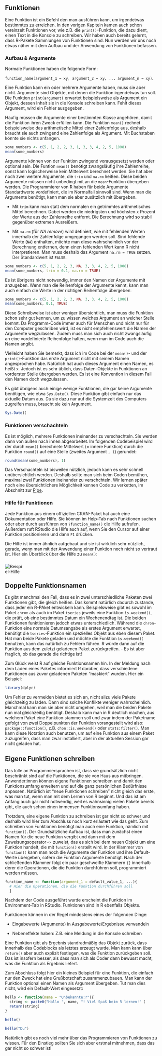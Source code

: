 ## Funktionen

Eine Funktion ist ein Befehl den man ausführen kann, um irgendetwas bestimmtes zu erreichen. In den vorigen Kapiteln kamen auch schon vereinzelt Funktionen vor, wie z.B. die `print()`-Funktion, die dazu dient, einen Text in die Konsole zu schreiben. Wir haben auch bereits gelernt, dass R-Pakete Sammlungen von Funktionen sind. Nun werden wir uns noch etwas näher mit dem Aufbau und der Anwendung von Funktionen befassen.

### Aufbau & Argumente

Normale Funktionen haben die folgende Form:

`function_name(argument_1 = xy, argument_2 = xy, ... argument_n = xy)`. 

Eine Funktion kann ein oder mehrere Argumente haben, muss sie aber nicht. Argumente sind Objekte, mit denen die Funktion irgendetwas tun soll. Die Funktion `print(argument)` erwartet beispielsweise als Argument ein Objekt, dessen Inhalt sie in die Konsole schreiben kann. Fehlt dieses Argument, wird ein Fehler ausgegeben.

Häufig müssen die Argumente einer bestimmten Klasse angehören, damit die Funktion ihren Zweck erfüllen kann. Die Funktion `mean()` rechnet beispielsweise das arithmetische Mittel einer Zahlenfolge aus, deshalb braucht sie auch zwingend eine Zahlenfolge als Argument. Mit Buchstaben könnte sie nichts anfangen.

```r
some_numbers <- c(5, 1, 2, 2, 3, 1, 3, 3, 4, 2, 5, 1008)
mean(some_numbers)
```

Argumente können von der Funktion zwingend vorausgesetzt werden oder optional sein. Die Funtion `mean()` benötigt zwangsläufig ihre Zahlenreihe, sonst kann logischerweise kein Mittelwert berechnet werden. Sie hat aber noch zwei weitere Argumente, die `trim` und `na.rm` heißen. Diese beiden Argumente müssen nicht unbedingt mit an die `mean`-Funktion übergeben werden. Die Programmierer von R haben für beide Argumente Standardwerte vordefiniert, die im Normalfall sinnvoll sind. Wenn man die Argumente benötigt, kann man sie aber zusätzlich mit übergeben.

- Mit `trim` kann man statt dem normalen ein getrimmtes arithmetisches Mittel berechnen. Dabei werden die niedrigsten und höchsten x Prozent der Werte aus der Zahlenreihe entfernt. Die Berechnung wird so stabil gegenüber extremen Ausreißern.

- Mit `na.rm` (für *NA remove*) wird definiert, wie mit fehlenden Werten innerhalb der Zahlenfolge umgegangen werden soll. Sind fehlende Werte (`NA`) enthalten, möchte man diese wahrscheinlich vor der Berechnung entfernen, denn einen fehlenden Wert kann R nicht interpretieren. Man muss deshalb das Argument `na.rm = TRUE` setzen. Der Standardwert ist `FALSE`.

```r
some_numbers <- c(5, 1, 2, 2, 3, NA, 3, 3, 4, 2, 5, 1008)
mean(some_numbers, trim = 0.1, na.rm = TRUE)
```

Es ist übrigens nicht notwendig, immer den Namen der Argumente mit anzugeben. Wenn man die Reihenfolge der Argumente kennt, kann man auch einfach die Werte in der richtigen Reihenfolge übergeben:

```r
some_numbers <- c(5, 1, 2, 2, 3, NA, 3, 3, 4, 2, 5, 1008)
mean(some_numbers, 0.1, TRUE)
```
Diese Schreibweise ist aber weniger übersichtlich, man muss die Funktion schon sehr gut kennen, um zu wissen welches Argument an welcher Stelle kommt. Da Programm-Code immer auch für Menschen und nicht nur für den Computer geschriiben wird, ist es nicht empfehlenswert die Namen der Argumente wegzulassen. Zudem muss man sich auch nicht zwangsläufig an eine vordefinierte Reihenfolge halten, wenn man im Code auch die Namen angibt.

Vielleicht haben Sie bemerkt, dass ich im Code bei der `mean()`- und der `print()`-Funktion das erste Argument nicht mit seinem Namen angesprochen habe. Natürlich hat auch dieses Argument einen Namen, es heißt `x`. Jedoch ist es sehr üblich, dass Daten-Objekte in Funktionen an vorderster Stelle übergeben werden. Es ist eine Konvention in diesem Fall den Namen doch wegzulassen.

Es gibt übrigens auch einige wenige Funktionen, die gar keine Argumente benötigen, wie etwa `Sys.Date()`. Diese Funktion gibt einfach nur das aktuelle Datum aus. Da sie dazu nur auf die Systemzeit des Computers zugreifen muss, braucht sie kein Argument.

```r
Sys.Date()
```

### Funktionen verschachteln

Es ist möglich, mehrere Funktionen ineinander zu verschachteln. Sie werden dann von außen nach innen abgearbeitet. Im folgenden Codebeispiel wird der durch `mean()` berechnete Mittelwert (= innere Funktion) durch die Funktion `round()` auf eine Stelle (zweites Argument `, 1`) gerundet:

```r
round(mean(some_numbers), 1)
```

Das Verschachteln ist bisweilen nützlich, jedoch kann es sehr schnell unübersichtlich werden. Deshalb sollte man sich beim Coden bemühen, maximal zwei Funktionen ineinander zu verschchteln. Wir lernen später noch eine übersichtlichere Möglichkeit kennen Code zu verketten, im Abschnitt zur [Pipe](#pipe).

### Hilfe für Funktionen

Jede Funktion aus einem offiziellen CRAN-Paket hat auch eine Dokumentation oder Hilfe. Sie können im Help-Tab nach Funktionen suchen oder aber durch ausführen von `?function_name()` die Hilfe aufrufen. Außerdem ruft RStudio die Hilfe auch auf, wenn Sie den Cursor auf einer Funktion positionieren und dann `F1` drücken.

Die Hilfe ist immer ähnlich aufgebaut und sie ist wirklich sehr nützlich, gerade, wenn man mit der Anwendung einer Funktion noch nicht so vertraut ist. Hier ein Überblick über die Hilfe zu `mean()`:

<img src="images/screenshot_help_function.png" alt="Beispiel-Hilfe" style="float:left;margin-bottom:25px;margin-top:10px;margin-right:500px">


## Doppelte Funktionsnamen
Es gibt manchmal den Fall, dass es in zwei unterschiedliche Paketen zwei Funktionen gibt, die gleich heißen. Das kommt natürlich dadurch zustande, dass jeder ein R-PAket entwickeln kann. Beispielsweise gibt es sowohl im Paket `chron` als auch im Paket `tseries` jeweils eine Funktion `ìs.weekend()`, die prüft, ob eine bestimmtes Datum ein Wochenendtag ist. Die beiden Funktionen funktionieren jedoch etwas unterschiedlich. Während die `chron`-Funktion eine normale Datumsangabe als erstes Argument erwartet, benötigt die `tseries`-Funktion ein spezielles Objekt aus eben diesem Paket. Hat man beide Pakete geladen und möchte die Funktion `ìs.weekend()` benutzen, kann das natürlich zu Fehlern führen. R würde dann auf die Funktion aus dem zuletzt geladenen Paket zurückgreifen. - Es ist aber fraglich, ob das gerade die richtige ist! 

Zum Glück weist R auf gleiche Funktionsnamen hin. In der Meldung nach dem Laden eines Paketes informiert R darüber, dass verschiedene Funktionen aus zuvor geladenen Paketen "maskiert" wurden. Hier ein Beispiel:

```r
library(dplyr)
```

Um Fehler zu vermeiden bietet es sich an, nicht allzu viele Pakete gleichzeitig zu laden. Dann sind solche Konflikte weniger wahrscheinlich. Manchmal kann man sie aber nicht umgehen, weil man die beiden Pakete nun mal gleichzeitig benötigt. Deshalb kann man in R deutlich machen, aus welchem Paket eine Funktion stammen soll und zwar indem der Paketname gefolgt von zwei Doppelpunkten der Funktion vorangestellt wird also: `package::function()`, z.B. `chon::is.weekend()` oder `stats:filter()`. Man kann diese Notation auch benutzen, um auf eine Funktion aus einem Paket zuzugreifen, dass man zwar installiert, aber in der aktuellen Session gar nicht geladen hat.


## Eigene Funktionen schreiben

Das tolle an Programmiersprachen ist, dass sie grundsätzlich nicht beschränkt sind auf die Funktionen, die sie von Haus aus mitbringen. Anwender:innen können eigene Funktionen schreiben und damit den Funktionsumfang erweitern und auf die ganz persönlichen Bedürfnisse anpassen. Natürlich ist "neue Funktionen schreiben" nicht gleich das erste, was man tut, wenn man mit dem Lernen von R beginnt. Und das ist am Anfang auch gar nicht notwendig, weil es wahnsinnig vielen Pakete bereits gibt, die auch schon einen immensen Funktionsumfang haben.

Trotzdem, eine eigene Funktion zu schreiben ist gar nicht so schwer und deshalb wird hier zum Abschluss noch kurz erläutert wie das geht. Zum schreiben von Funktionen benötigt man auch eine Funktion, nämlich mit `function()`. Der Grundsätzliche Aufbau ist, dass man zunächst einen Namen für die neue Funktion vergibt und dann mit dem Zuweisungsoperator `<-` zuweist, das es sich bei dem neuen Objekt um eine Funktion handelt, die mit `function()` erstellt wird. In der Klammer von `function()` kann man noch die Argumente der Funktion und ihre Default-Werte übergeben, sofern die Funktion Argumente benötigt. Nach der schließenden Klammer folgt ein paar geschweifte Klammern `{}` innerhalb derer die Operationen, die die Funktion durchführen soll, programmiert werden müssen. 


```r
function_name <- function(argument_1 = default_value_1, ...){
  # Hier die Operationen, die die Funktion durchführen soll
  }
```

Nachdem der Code ausgeführt wurde erscheint die Funktion im Environment-Tab in RStudio. Funktionen sind in R ebenfalls Objekte.

Funktionen können in der Regel mindestens eines der folgenden Dinge:

- Eingabewerte (Argumente) in Ausgabewerte/Ergebnisse verwandeln

- Nebeneffekte haben: Z.B. eine Meldung in die Konsole schreiben

Eine Funktion gibt als Ergebnis standradmäßig das Objekt zurück, dass innerhalb des Codeblocks als letztes erzeugt wurde. Man kann kann über `return()` aber auch explizit festlegen, was die Funktion zurückgeben soll. Das ist insofern besser, als dass man sich als Coder dann bewusst macht, was die Funktion als Ergebnis liefert.

Zum Abschluss folgt hier ein kleines Beispiel für eine Funktion, die einfach nur den Zweck hat eine Grußbotschaft zusammenzubauen. Man kann der Funktion optional einen Namen als Argument übergeben. Tut man dies nicht, wird ein Default-Wert eingesetzt:
```r
hello <- function(name = "Unbekannte:r"){
  string <- paste0("Hallo ", name, "! Viel Spaß beim R lernen!" )
  return(string)
}
```

```r
hello()
```

```r
hello("Du")
```
Natürlich gibt es noch viel mehr über das Programmieren von Funktionen zu wissen. Für den Einstieg sollten Sie sich aber erstmal mitnehmen, dass das gar nicht so schwer ist!
